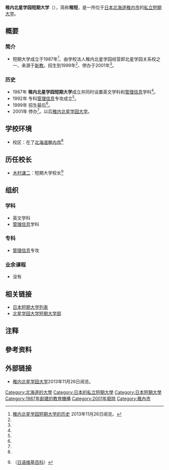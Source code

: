 {{大学(日本) 
| 国=日本
| 大学名=稚内北星学园短期大学
| ふりがな=わっかないほくせいがくえんたんきだいがく
| 英称= Wakkanai Hokusei Gakuen College
| 画像=
| 图像大小=
| 画像説明=
| 大学设置年=1987年
| 创立年=1987年
| 学校种別=私立
| 设置者=学校法人稚内北星学园
| 本部所在地=[[北海道|北海道]][[稚内市|稚内市]]若叶台2290-28<ref group="注" name="本部所在地">现在[[稚内北星学园大学|稚内北星学园大学]]所在地。</ref>
| キャンパス={{JPN}}<br />[[北海道|北海道]][[稚内市|稚内市]]
| 学部=英文学科<br>[[管理信息系统|管理信息]]学科
| 研究科=[[管理信息系统|管理信息]]专攻<br>
| 大学の略称=稚短
| 网站=http://www.wakhok.ac.jp/history.html
}}
{{Portal|大學|Nuvola apps file-manager.png}}
'''稚内北星学园短期大学'''（{{jpn|j=稚内北星学园短期大学|hg=わっかないほくせいがくえんたんきだいがく|rm=Wakkanai Hokusei Gakuen Tanki Daigaku|f=t}}），简称'''稚短'''，是一所位于[[日本|日本]][[北海道|北海道]][[稚内市|稚内市]]的[[私立大學|私立]][[短期大学|短期大学]]。
== 概要 ==
=== 简介 ===
* 短期大学成立于1987年<ref name="短期大学的历史">[http://www.wakhok.ac.jp/history.html 稚内北星学园短期大学的历史] {{Wayback|url=http://www.wakhok.ac.jp/history.html |date=20130724112221 }}{{ja}}2013年11月26日阅览。</ref>、由学校法人稚内北星学园经营即北星学园关系校之一、来源于[[新教|新教]]。招生到1999年<ref name="短期大学的历史"/>、停办于2001年<ref name="短期大学的历史"/>。
=== 历史 ===
* 1987年 '''稚内北星学园短期大学'''成立并同时设置英文学科和[[管理信息系统|管理信息]]学科<ref name="短期大学的历史"/>。
* 1992年 专科[[管理信息系统|管理信息]]专攻成立<ref name="短期大学的历史"/>。
* 1999年 招生最后<ref name="短期大学的历史"/>。
* 2001年 停办<ref name="短期大学日语维基百科#沿革"/>。以后[[稚内北星学园大学|稚内北星学园大学]]。
<!--=== 宪章 ===
* 请参看[http://www.** **短期大学的标志] {{ja}} 2013年11月**日阅览。
=== 教育与研究===
==== 博雅教育====
**短期大学部**
==== 诺贝尔奖====
**
==== 与国内外的比较 ====
**-->
== 学校环境==
* 校区：在了[[北海道|北海道]][[稚内市|稚内市]]<ref group="注" name="本部所在地"/>
== 历任校长 ==
* [[木村谦二|木村谦二]]：短期大学校长<ref name="短期大学日语维基百科#沿革">{{tsl|ja|稚内北星学園短期大学#沿革||稚内北星学园短期大学}}（[[日語維基百科|日语维基百科]]）</ref>
<!--== 著名人和有关人员 ==
* [[**|**]]：**-->
== 组织 ==
=== 学科 ===
* 英文学科
* [[管理信息系统|管理信息]]学科
=== 专科 ===
* [[管理信息系统|管理信息]]专攻
=== 业余课程 ===
* 没有
<!--=== 附属学校 ===
* 
=== 附属机关 ===
* [[图书馆|图书馆]] <ref name="图书馆">[http://www.** **短期大学附属图书馆]{{Dead link|date=2019年4月 |bot=InternetArchiveBot |fix-attempted=yes }}{{ja}}2013年11月**日阅览。</ref>
== 知名校友 ==
* [[**|**]]：**-->
== 相关链接 ==
* [[日本短期大学列表|日本短期大学列表]]
* [[北星学园大学短期大学部|北星学园大学短期大学部]]
== 注释 ==
{{reflist|group="注"}}
== 參考资料 ==
{{reflist}}
== 外部链接 ==
{{commons category|Wakkanai Hokusei Gakuen College}}
* [https://web.archive.org/web/20130724112221/http://www.wakhok.ac.jp/history.html 稚内北星学园大学]{{ja}}2013年11月26日阅览。

[[Category:北海道的大學|Category:北海道的大學]]
[[Category:日本的私立短期大學|Category:日本的私立短期大學]]
[[Category:日本短期大學|Category:日本短期大學]]
[[Category:1987年創建的教育機構|Category:1987年創建的教育機構]]
[[Category:2001年廢除|Category:2001年廢除]]
[[Category:稚內市|Category:稚內市]]